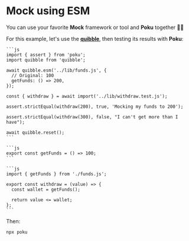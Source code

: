 
# Mock using ESM

You can use your favorite **Mock** framework or tool and **Poku** together 🐷➕

For this example, let's use the [**quibble**](https://github.com/testdouble/quibble), then testing its results with **Poku**:

<Tabs>
  <TabItem default value='./test/withdraw.test.js'>
  
    ```js
    import { assert } from 'poku';
    import quibble from 'quibble';

    await quibble.esm('../lib/funds.js', {
      // Original: 100
      getFunds: () => 200,
    });

    const { withdraw } = await import('../lib/withdraw.test.js');

    assert.strictEqual(withdraw(200), true, 'Mocking my funds to 200');

    assert.strictEqual(withdraw(300), false, "I can't get more than I have");

    await quibble.reset();
    ```

  </TabItem>
  <TabItem  value='./lib/funds.js'>

    ```js
    export const getFunds = () => 100;
    ```

  </TabItem>
  <TabItem  value='./lib/withdraw.js'>

    ```js
    import { getFunds } from './funds.js';

    export const withdraw = (value) => {
      const wallet = getFunds();

      return value <= wallet;
    };
    ```

  </TabItem>
</Tabs>

Then:

```bash
npx poku
```
